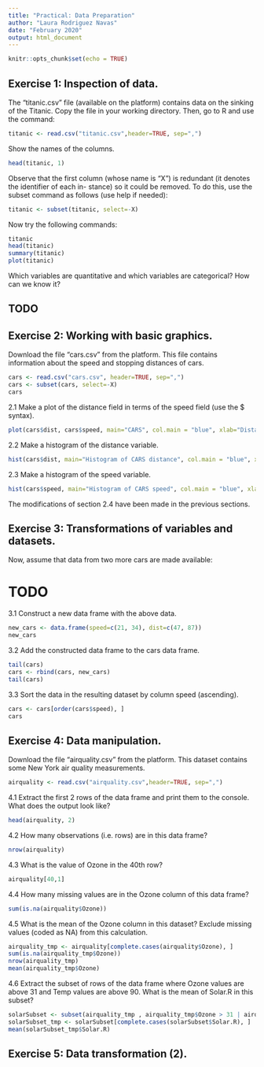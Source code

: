 ```yaml
---
title: "Practical: Data Preparation"
author: "Laura Rodriguez Navas"
date: "February 2020"
output: html_document
---
```


```r
knitr::opts_chunk$set(echo = TRUE)
```

## Exercise 1: Inspection of data.
The “titanic.csv” file (available on the platform) contains data on the sinking of the Titanic. Copy the file in your working directory. Then, go to R and use the command:

```r
titanic <- read.csv("titanic.csv",header=TRUE, sep=",")
```

Show the names of the columns.

```r
head(titanic, 1)
```

Observe that the first column (whose name is "X") is redundant (it denotes the identifier of each in- stance) so it could be removed. To do this, use the subset command as follows (use help if needed):

```r
titanic <- subset(titanic, select=-X)
```

Now try the following commands:
```r
titanic
head(titanic)
summary(titanic)
plot(titanic)
```

Which variables are quantitative and which variables are categorical? How can we know it?

## TODO

## Exercise 2: Working with basic graphics.
Download the file “cars.csv” from the platform. This file contains information about the speed and stopping distances of cars.

```r
cars <- read.csv("cars.csv", header=TRUE, sep=",")
cars <- subset(cars, select=-X)
cars
```

2.1 Make a plot of the distance field in terms of the speed field (use the $ syntax).

```r
plot(cars$dist, cars$speed, main="CARS", col.main = "blue", xlab="Distance", ylab="Speed")
```

2.2 Make a histogram of the distance variable.

```r
hist(cars$dist, main="Histogram of CARS distance", col.main = "blue", xlab="Distance", col="red")
```

2.3 Make a histogram of the speed variable.

```r
hist(cars$speed, main="Histogram of CARS speed", col.main = "blue", xlab="Speed", col="red")
```

The modifications of section 2.4 have been made in the previous sections.

## Exercise 3: Transformations of variables and datasets.
Now, assume that data from two more cars are made available:

# TODO

3.1 Construct a new data frame with the above data.

```r
new_cars <- data.frame(speed=c(21, 34), dist=c(47, 87))
new_cars
```

3.2 Add the constructed data frame to the cars data frame.

```r
tail(cars)
cars <- rbind(cars, new_cars)
tail(cars)
```

3.3 Sort the data in the resulting dataset by column speed (ascending).

```r
cars <- cars[order(cars$speed), ]
cars
```

## Exercise 4: Data manipulation.
Download the file “airquality.csv” from the platform. This dataset contains some New York air quality measurements.

```r
airquality <- read.csv("airquality.csv",header=TRUE, sep=",")
```

4.1 Extract the first 2 rows of the data frame and print them to the console. What does the output look like?

```r
head(airquality, 2)
```

4.2 How many observations (i.e. rows) are in this data frame?

```r
nrow(airquality)
```

4.3 What is the value of Ozone in the 40th row?

```r
airquality[40,1]
```

4.4 How many missing values are in the Ozone column of this data frame?

```r
sum(is.na(airquality$Ozone))
```

4.5 What is the mean of the Ozone column in this dataset? Exclude missing values (coded as NA) from this calculation.

```r
airquality_tmp <- airquality[complete.cases(airquality$Ozone), ]
sum(is.na(airquality_tmp$Ozone))
nrow(airquality_tmp)
mean(airquality_tmp$Ozone)
```

4.6 Extract the subset of rows of the data frame where Ozone values are above 31 and Temp values are above 90. What is the mean of Solar.R in this subset?

```r
solarSubset <- subset(airquality_tmp , airquality_tmp$Ozone > 31 | airquality_tmp$Temp > 90)
solarSubset_tmp <- solarSubset[complete.cases(solarSubset$Solar.R), ]
mean(solarSubset_tmp$Solar.R)
```

## Exercise 5: Data transformation (2).
